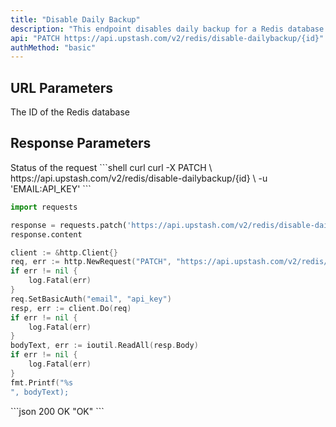 ```yaml
---
title: "Disable Daily Backup"
description: "This endpoint disables daily backup for a Redis database."
api: "PATCH https://api.upstash.com/v2/redis/disable-dailybackup/{id}"
authMethod: "basic"
---
```


## URL Parameters

<ParamField path="id" type="string" required>
  The ID of the Redis database
</ParamField>

## Response Parameters

<ResponseField name="status" type="string">
  Status of the request
</ResponseField>

<RequestExample>
```shell curl
curl -X PATCH \
  https://api.upstash.com/v2/redis/disable-dailybackup/{id} \
  -u 'EMAIL:API_KEY'
```

```python Python
import requests

response = requests.patch('https://api.upstash.com/v2/redis/disable-dailybackup/{id}', auth=('EMAIL', 'API_KEY'))
response.content
```

```go Go
client := &http.Client{}
req, err := http.NewRequest("PATCH", "https://api.upstash.com/v2/redis/disable-dailybackup/{id}", nil)
if err != nil {
    log.Fatal(err)
}
req.SetBasicAuth("email", "api_key")
resp, err := client.Do(req)
if err != nil {
    log.Fatal(err)
}
bodyText, err := ioutil.ReadAll(resp.Body)
if err != nil {
    log.Fatal(err)
}
fmt.Printf("%s
", bodyText);
```
</RequestExample>

<ResponseExample>
```json 200 OK
"OK"
```
</ResponseExample>